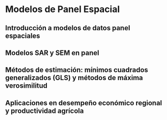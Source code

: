 # Modelos de Panel Espacial

##	Introducción a modelos de datos panel espaciales

##	Modelos SAR y SEM en panel

##	Métodos de estimación: mínimos cuadrados generalizados (GLS) y métodos de máxima verosimilitud

##	Aplicaciones en desempeño económico regional y productividad agrícola
